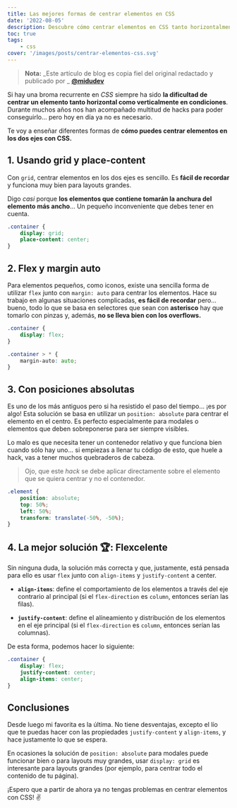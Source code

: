 ```yaml
---
title: Las mejores formas de centrar elementos en CSS
date: '2022-08-05'
description: Descubre cómo centrar elementos en CSS tanto horizontalmente como verticalmente con propiedades que funcionan en todos los navegadores modernos.
toc: true
tags:
    - css
cover: '/images/posts/centrar-elementos-css.svg'
---
```


> **Nota:** _Este artículo de blog es copia fiel del original redactado y publicado por _ **<a href="https://midu.dev" target="_blank">@midudev</a>**

Si hay una broma recurrente en _CSS_ siempre ha sido **la dificultad de centrar un elemento tanto horizontal como verticalmente en condiciones**. Durante muchos años nos han acompañado multitud de hacks para poder conseguirlo... pero hoy en día ya no es necesario.

Te voy a enseñar diferentes formas de **cómo puedes centrar elementos en los dos ejes con CSS.**

## 1. Usando grid y place-content

Con `grid`, centrar elementos en los dos ejes es sencillo. Es **fácil de recordar** y funciona muy bien para layouts grandes.

Digo _casi_ porque **los elementos que contiene tomarán la anchura del elemento más ancho**... Un pequeño inconveniente que debes tener en cuenta.

```css
.container {
    display: grid;
    place-content: center;
}
```

## 2. Flex y margin auto

Para elementos pequeños, como iconos, existe una sencilla forma de utilizar `flex` junto con `margin: auto` para centrar los elementos. Hace su trabajo en algunas situaciones complicadas, **es fácil de recordar** pero... bueno, todo lo que se basa en selectores que sean con **asterisco** hay que tomarlo con pinzas y, además, **no se lleva bien con los overflows.**

```css
.container {
    display: flex;
}

.container > * {
    margin-auto: auto;
}
```

## 3. Con posiciones absolutas

Es uno de los más antiguos pero si ha resistido el paso del tiempo... ¡es por algo! Esta solución se basa en utilizar un `position: absolute` para centrar el elemento en el centro. Es perfecto especialmente para modales o elementos que deben sobreponerse para ser siempre visibles.

Lo malo es que necesita tener un contenedor relativo y que funciona bien cuando sólo hay uno... si empiezas a llenar tu código de esto, que huele a hack, vas a tener muchos quebraderos de cabeza.

> Ojo, que este _hack_ se debe aplicar directamente sobre el elemento que se quiera centrar y no el contenedor.

```css
.element {
    position: absolute;
    top: 50%;
    left: 50%;
    transform: translate(-50%, -50%);
}
```

## 4. La mejor solución 🏆: Flexcelente

Sin ninguna duda, la solución más correcta y que, justamente, está pensada para ello es usar `flex` junto con `align-items` y `justify-content` a center.

-   **`align-items`**: define el comportamiento de los elementos a través del eje contrario al principal (si el `flex-direction` es `column`, entonces serían las filas).

-   **`justify-content`**: define el alíneamiento y distribución de los elementos en el eje principal (si el `flex-direction` es `column`, entonces serían las columnas).

De esta forma, podemos hacer lo siguiente:

```css
.container {
    display: flex;
    justify-content: center;
    align-items: center;
}
```

## Conclusiones

Desde luego mi favorita es la última. No tiene desventajas, excepto el lío que te puedas hacer con las propiedades `justify-content` y `align-items`, y hace justamente lo que se espera.

En ocasiones la solución de `position: absolute` para modales puede funcionar bien o para layouts muy grandes, usar `display: grid` es interesante para layouts grandes (por ejemplo, para centrar todo el contenido de tu página).

¡Espero que a partir de ahora ya no tengas problemas en centrar elementos con CSS! ✌️
